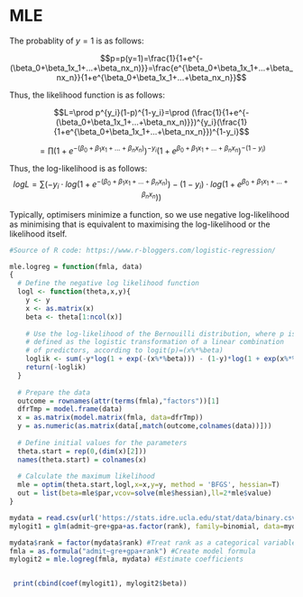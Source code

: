 # MLE {#intro}


The probablity of $y=1$ is as follows:

$$p=p(y=1)=\frac{1}{1+e^{-(\beta_0+\beta_1x_1+...+\beta_nx_n)}}=\frac{e^{\beta_0+\beta_1x_1+...+\beta_nx_n}}{1+e^{\beta_0+\beta_1x_1+...+\beta_nx_n}}$$ 

Thus, the likelihood function is as follows:

$$L=\prod p^{y_i}(1-p)^{1-y_i}=\prod (\frac{1}{1+e^{-(\beta_0+\beta_1x_1+...+\beta_nx_n)}})^{y_i}(\frac{1}{1+e^{\beta_0+\beta_1x_1+...+\beta_nx_n}})^{1-y_i}$$

$$=\prod (1+e^{-(\beta_0+\beta_1x_1+...+\beta_nx_n)})^{-y_i}(1+e^{\beta_0+\beta_1x_1+...+\beta_nx_n})^{-(1-y_i)}$$


Thus, the log-likelihood is as follows:
$$logL=\sum (-y_i \cdot log(1+e^{-(\beta_0+\beta_1x_1+...+\beta_nx_n)})-(1-y_i)\cdot log(1+e^{\beta_0+\beta_1x_1+...+\beta_nx_n}))$$  


Typically, optimisers minimize a function, so we use negative log-likelihood as minimising that is equivalent to maximising the log-likelihood or the likelihood itself.


```r

#Source of R code: https://www.r-bloggers.com/logistic-regression/

mle.logreg = function(fmla, data)
{
  # Define the negative log likelihood function
  logl <- function(theta,x,y){
    y <- y
    x <- as.matrix(x)
    beta <- theta[1:ncol(x)]
    
    # Use the log-likelihood of the Bernouilli distribution, where p is
    # defined as the logistic transformation of a linear combination
    # of predictors, according to logit(p)=(x%*%beta)
    loglik <- sum(-y*log(1 + exp(-(x%*%beta))) - (1-y)*log(1 + exp(x%*%beta)))
    return(-loglik)
  }
  
  # Prepare the data
  outcome = rownames(attr(terms(fmla),"factors"))[1]
  dfrTmp = model.frame(data)
  x = as.matrix(model.matrix(fmla, data=dfrTmp))
  y = as.numeric(as.matrix(data[,match(outcome,colnames(data))]))
  
  # Define initial values for the parameters
  theta.start = rep(0,(dim(x)[2]))
  names(theta.start) = colnames(x)
  
  # Calculate the maximum likelihood
  mle = optim(theta.start,logl,x=x,y=y, method = 'BFGS', hessian=T)
  out = list(beta=mle$par,vcov=solve(mle$hessian),ll=2*mle$value)
}
```


```R
mydata = read.csv(url('https://stats.idre.ucla.edu/stat/data/binary.csv'))
mylogit1 = glm(admit~gre+gpa+as.factor(rank), family=binomial, data=mydata)

mydata$rank = factor(mydata$rank) #Treat rank as a categorical variable
fmla = as.formula("admit~gre+gpa+rank") #Create model formula
mylogit2 = mle.logreg(fmla, mydata) #Estimate coefficients


 print(cbind(coef(mylogit1), mylogit2$beta))
```
